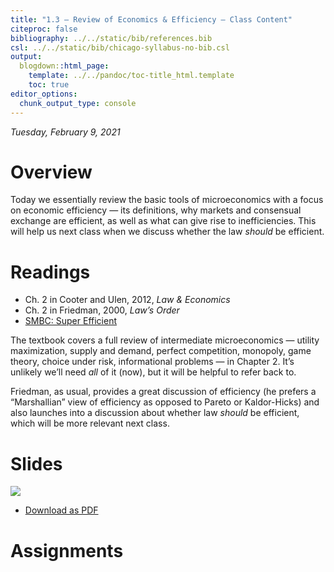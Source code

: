 ```yaml
---
title: "1.3 — Review of Economics & Efficiency — Class Content"
citeproc: false
bibliography: ../../static/bib/references.bib
csl: ../../static/bib/chicago-syllabus-no-bib.csl
output:
  blogdown::html_page:
    template: ../../pandoc/toc-title_html.template
    toc: true
editor_options: 
  chunk_output_type: console
---
```


*Tuesday, February 9, 2021*

# <i class="fas fa-info-circle fa-lg"></i> Overview

Today we essentially review the basic tools of microeconomics with a focus on economic efficiency — its definitions, why markets and consensual exchange are efficient, as well as what can give rise to inefficiencies. This will help us next class when we discuss whether the law *should* be efficient.

# <i class="fas fa-book-reader fa-lg"></i> Readings

- <i class="fas fa-book"></i> Ch. 2 in Cooter and Ulen, 2012, *Law & Economics*
- <i class="fas fa-book"></i> Ch. 2 in Friedman, 2000, *Law's Order*
- [<i class="fas fa-external-link-square-alt"></i> SMBC: Super Efficient](https://www.smbc-comics.com/comic/super-efficient)

The textbook covers a full review of intermediate microeconomics — utility maximization, supply and demand, perfect competition, monopoly, game theory, choice under risk, informational problems — in Chapter 2. It's unlikely we'll need *all* of it (now), but it will be helpful to refer back to.

Friedman, as usual, provides a great discussion of efficiency (he prefers a “Marshallian” view of efficiency as opposed to Pareto or Kaldor-Hicks) and also launches into a discussion about whether law *should* be efficient, which will be more relevant next class.

# <i class="fas fa-chalkboard-teacher"></i> Slides

[![](/slides/1.3-slides.png)](/slides/1.3-slides.html)

- [<i class="fas fa-file-pdf"></i> Download as PDF](/slides/1.3-slides.pdf)

# <i class="fas fa-laptop-code"></i> Assignments
